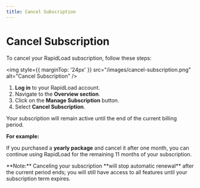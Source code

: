 ```yaml
---
title: Cancel Subscription
--- 
```



# Cancel Subscription
To cancel your RapidLoad subscription, follow these steps:

<img style={{ marginTop: '24px' }} 
src="/images/cancel-subscription.png" alt="Cancel Subscription" />

1. **Log in** to your RapidLoad account.
2. Navigate to the **Overview section**.
3. Click on the **Manage Subscription** button.
4. Select **Cancel Subscription**.


Your subscription will remain active until the end of the current billing period.


**For example:**

If you purchased a **yearly package** and cancel it after one month, you can continue using RapidLoad for the remaining 11 months of your subscription.

<Callout type="info" emoji=" ">
**Note:** Canceling your subscription **will stop automatic renewal** after the current period ends; you will still have access to all features until your subscription term expires.
</Callout>